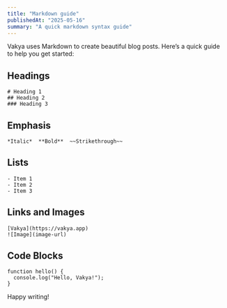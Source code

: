 ```yaml
---
title: "Markdown guide"
publishedAt: "2025-05-16"
summary: "A quick markdown syntax guide"
---
```


Vakya uses Markdown to create beautiful blog posts. Here’s a quick guide to help you get started:

## Headings
```
# Heading 1
## Heading 2
### Heading 3
```

## Emphasis
```
*Italic*  **Bold**  ~~Strikethrough~~
```

## Lists
```
- Item 1
- Item 2
- Item 3
```

## Links and Images
```
[Vakya](https://vakya.app)
![Image](image-url)
```

## Code Blocks

```
function hello() {
  console.log("Hello, Vakya!");
}
```

Happy writing!

